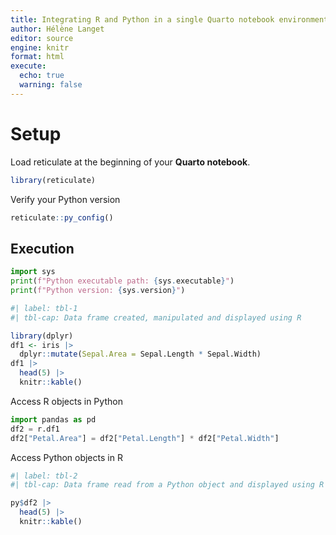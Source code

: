 ```yaml
---
title: Integrating R and Python in a single Quarto notebook environment
author: Hélène Langet
editor: source
engine: knitr
format: html
execute:
  echo: true
  warning: false
---
```


# Setup

Load reticulate at the beginning of your **Quarto notebook**.

```r
library(reticulate)
```

Verify your Python version

```r
reticulate::py_config()
```

## Execution

```python
import sys
print(f"Python executable path: {sys.executable}")
print(f"Python version: {sys.version}")
```



```r
#| label: tbl-1
#| tbl-cap: Data frame created, manipulated and displayed using R

library(dplyr)
df1 <- iris |>
  dplyr::mutate(Sepal.Area = Sepal.Length * Sepal.Width)
df1 |>
  head(5) |>
  knitr::kable()
```

Access R objects in Python

```python
import pandas as pd
df2 = r.df1
df2["Petal.Area"] = df2["Petal.Length"] * df2["Petal.Width"]
```

Access Python objects in R

```r
#| label: tbl-2
#| tbl-cap: Data frame read from a Python object and displayed using R

py$df2 |>
  head(5) |>
  knitr::kable()
```